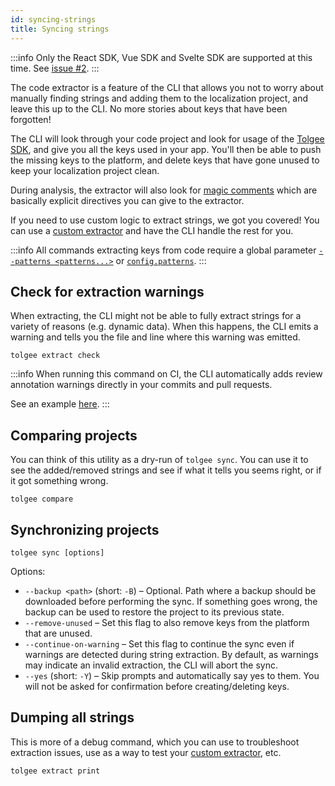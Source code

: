 ```yaml
---
id: syncing-strings
title: Syncing strings
---
```


:::info
Only the React SDK, Vue SDK and Svelte SDK are supported at this time. See [issue #2](https://github.com/tolgee/tolgee-cli/issues/2).
:::

The code extractor is a feature of the CLI that allows you not to worry about manually finding strings and adding them
to the localization project, and leave this up to the CLI. No more stories about keys that have been forgotten!

The CLI will look through your code project and look for usage of the [Tolgee SDK](/js-sdk), and give you all the keys
used in your app. You'll then be able to push the missing keys to the platform, and delete keys that have gone unused
to keep your localization project clean.

During analysis, the extractor will also look for [magic comments](/tolgee-cli/extraction/magic-comments) which are
basically explicit directives you can give to the extractor.

If you need to use custom logic to extract strings, we got you covered! You can use a [custom extractor](/tolgee-cli/extraction/custom-extractor)
and have the CLI handle the rest for you.

:::info
All commands extracting keys from code require a global parameter [`--patterns <patterns...>`](../usage.mdx#command-options) or [`config.patterns`](../project-configuration.mdx#patterns).
:::

## Check for extraction warnings

When extracting, the CLI might not be able to fully extract strings for a variety of reasons (e.g. dynamic data). When
this happens, the CLI emits a warning and tells you the file and line where this warning was emitted.

```
tolgee extract check
```

:::info
When running this command on CI, the CLI automatically adds review annotation warnings directly in your commits and pull requests.

See an example [here](https://github.com/tolgee/tolgee-platform/commit/ddfff41#diff-84dc9ca52993f2d66eda975f622361460f83d659ce6ddf1a0c086e6ca8c328ccR46).
:::

## Comparing projects

You can think of this utility as a dry-run of `tolgee sync`. You can use it to see the added/removed strings and
see if what it tells you seems right, or if it got something wrong.

```
tolgee compare
```

## Synchronizing projects

```
tolgee sync [options]
```

Options:

- `--backup <path>` (short: `-B`) – Optional. Path where a backup should be downloaded before performing the sync.
  If something goes wrong, the backup can be used to restore the project to its previous state.
- `--remove-unused` – Set this flag to also remove keys from the platform that are unused.
- `--continue-on-warning` – Set this flag to continue the sync even if warnings are detected during string extraction.
  By default, as warnings may indicate an invalid extraction, the CLI will abort the sync.
- `--yes` (short: `-Y`) – Skip prompts and automatically say yes to them. You will not be asked for confirmation before
  creating/deleting keys.

## Dumping all strings

This is more of a debug command, which you can use to troubleshoot extraction issues, use as a way to test your
[custom extractor](/tolgee-cli/extraction/custom-extractor), etc.

```
tolgee extract print
```